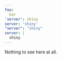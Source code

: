 ```yaml
---
foo:
  bar
'server': shiny
server: 'shiny'
"server": "shiny"
server: |
  shiny
---
```


Nothing to see here at all.
